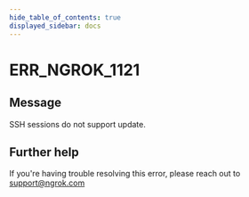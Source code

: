 ```yaml
---
hide_table_of_contents: true
displayed_sidebar: docs
---
```



# ERR_NGROK_1121

## Message

SSH sessions do not support update.

<ErrorDetails error="err_ngrok_1121" />

## Further help

If you're having trouble resolving this error, please reach out to [support@ngrok.com](mailto:support@ngrok.com?subject=Help%20with%20ERR_NGROK_1121)
